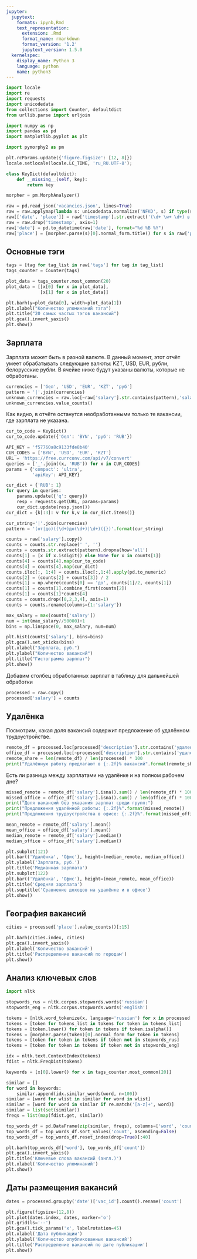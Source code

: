 ```yaml
---
jupyter:
  jupytext:
    formats: ipynb,Rmd
    text_representation:
      extension: .Rmd
      format_name: rmarkdown
      format_version: '1.2'
      jupytext_version: 1.5.0
  kernelspec:
    display_name: Python 3
    language: python
    name: python3
---
```


```python
import locale
import re
import requests
import unicodedata
from collections import Counter, defaultdict
from urllib.parse import urljoin

import numpy as np
import pandas as pd
import matplotlib.pyplot as plt

import pymorphy2 as pm

plt.rcParams.update({'figure.figsize': [12, 8]})
locale.setlocale(locale.LC_TIME, 'ru_RU.UTF-8');
```

```python
class KeyDict(defaultdict):
    def __missing__(self, key):
        return key
```

```python
morpher = pm.MorphAnalyzer()

raw = pd.read_json('vacancies.json', lines=True)
raw = raw.applymap(lambda s: unicodedata.normalize('NFKD', s) if type(s)==str else s)
raw[['date', 'place']] = raw['timestamp'].str.extract('(\d+ \w+ \d+) в (.+)')
raw = raw.drop('timestamp', axis=1)
raw['date'] = pd.to_datetime(raw['date'], format="%d %B %Y")
raw['place'] = [morpher.parse(s)[0].normal_form.title() for s in raw['place']]
```

## Основные тэги

```python
tags = [tag for tag_list in raw['tags'] for tag in tag_list]
tags_counter = Counter(tags)
```

```python
plot_data = tags_counter.most_common(20)
plot_data = [[x[0] for x in plot_data], 
             [x[1] for x in plot_data]]

plt.barh(y=plot_data[0], width=plot_data[1])
plt.xlabel("Количество упоминаний тэга")
plt.title("20 самых частых тэгов вакансий")
plt.gca().invert_yaxis()
plt.show()
```

## Зарплата
Зарплата может быть в разной валюте. В данный момент, этот отчёт умеет обрабатывать следующие валюты: KZT, USD, EUR, рубли, белорусские рубли. В ячейке ниже будут указаны валюты, которые не обработаны.

```python
currencies = ['бел', 'USD', 'EUR', 'KZT', 'руб']
pattern = '|'.join(currencies)
unknown_currencies = raw.loc[~raw['salary'].str.contains(pattern),'salary']
unknown_currencies.value_counts()
```

Как видно, в отчёте останутся необработанными только те вакансии, где зарплата не указана.

```python
cur_to_code = KeyDict()
cur_to_code.update({'бел': 'BYN', 'руб': 'RUB'})
```

```python
API_KEY = 'f57760a8c9133fde8b40'
CUR_CODES = ['BYN', 'USD', 'EUR', 'KZT']
URL = 'https://free.currconv.com/api/v7/convert'
queries = ['_'.join((x, 'RUB')) for x in CUR_CODES]
params = {'compact': 'ultra',
          'apiKey': API_KEY}

cur_dict = {'RUB': 1}
for query in queries:
    params.update({'q': query})
    resp = requests.get(URL, params=params)
    cur_dict.update(resp.json())
cur_dict = {k[:3]: v for k,v in cur_dict.items()}
```

```python
cur_string='|'.join(currencies)
pattern = '(от|до)((\d+)до(\d+)|\d+)({})'.format(cur_string)

counts = raw['salary'].copy()
counts = counts.str.replace(' ', '')
counts = counts.str.extract(pattern).dropna(how='all')
counts[1] = [x if x.isdigit() else None for x in counts[1]]
counts[4] = counts[4].map(cur_to_code)
counts[4] = counts[4].map(cur_dict)
counts.iloc[:, 1:4] = counts.iloc[:,1:4].apply(pd.to_numeric)
counts[2] = (counts[2] + counts[3]) / 2
counts[1] = np.where(counts[0] == 'до', counts[1]/2, counts[1])
counts[1] = counts[1].combine_first(counts[2])
counts[1] = counts[1]*counts[4]
counts = counts.drop([0,2,3,4], axis=1)
counts = counts.rename(columns={1:'salary'})
```

```python
max_salary = max(counts['salary'])
num = int(max_salary//50000)+1
bins = np.linspace(0, max_salary, num=num)

plt.hist(counts['salary'], bins=bins)
plt.gca().set_xticks(bins)
plt.xlabel("Зарплата, руб.")
plt.ylabel("Количество вакансий")
plt.title("Гистограмма зарплат")
plt.show()
```

Добавим столбец обработанных зарплат в таблицу для дальнейшей обработки

```python
processed = raw.copy()
processed['salary'] = counts
```

## Удалёнка


Посмотрим, какая доля вакансий содержит предложение об удалённом трудоустройстве.

```python
remote_df = processed.loc[processed['description'].str.contains('удален|remote'), :]
office_df = processed.loc[~processed['description'].str.contains('удален|remote'), :]
remote_share = len(remote_df) / len(processed) * 100
print("Удалённую работу предлагают в {:.2f}% вакансий".format(remote_share))
```

Есть ли разница между зарплатами на удалёнке и на полном рабочем дне?

```python
missed_remote = remote_df['salary'].isna().sum() / len(remote_df) * 100
missed_office = office_df['salary'].isna().sum() / len(office_df) * 100
print("Доля вакансий без указания зарплат среди групп:")
print("Предложения удалённой работы: {:.2f}%".format(missed_remote))
print("Предложения трудоустройства в офисе: {:.2f}%".format(missed_office))
```

```python
mean_remote = remote_df['salary'].mean()
mean_office = office_df['salary'].mean()
median_remote = remote_df['salary'].median()
median_office = office_df['salary'].median()

plt.subplot(121)
plt.bar(('Удалёнка', 'Офис'), height=(median_remote, median_office))
plt.ylabel('Зарплата, руб.')
plt.title('Медианная зарплата')
plt.subplot(122)
plt.bar(('Удалёнка', 'Офис'), height=(mean_remote, mean_office))
plt.title('Средняя зарплата')
plt.suptitle('Сравнение доходов на удалёнке и в офисе')
plt.show()
```

## География вакансий

```python
cities = processed['place'].value_counts()[:15]

plt.barh(cities.index, cities)
plt.gca().invert_yaxis()
plt.xlabel('Количество вакансий')
plt.title('Распределение вакансий по городам')
plt.show()
```

## Анализ ключевых слов

```python
import nltk
```

```python
stopwords_rus = nltk.corpus.stopwords.words('russian')
stopwords_eng = nltk.corpus.stopwords.words('english')

tokens = [nltk.word_tokenize(x, language='russian') for x in processed['description']]
tokens = [token for tokens_list in tokens for token in tokens_list]
tokens = [token.lower() for token in tokens if token.isalpha()]
tokens = [morpher.parse(token)[0].normal_form for token in tokens]
tokens = [token for token in tokens if token not in stopwords_rus]
tokens = [token for token in tokens if token not in stopwords_eng]
```

```python
idx = nltk.text.ContextIndex(tokens)
fdist = nltk.FreqDist(tokens)
```

```python
keywords = [x[0].lower() for x in tags_counter.most_common(20)]

similar = []
for word in keywords:
    similar.append(idx.similar_words(word, n=100))
similar = [word for wlist in similar for word in wlist]
similar = [word for word in similar if re.match('[a-z]+', word)]
similar = list(set(similar))
freqs = list(map(fdist.get, similar))
```

```python
top_words_df = pd.DataFrame(zip(similar, freqs), columns=['word', 'count'])
top_words_df = top_words_df.sort_values('count', ascending=False)
top_words_df = top_words_df.reset_index(drop=True)[:40]
```

```python
plt.barh(top_words_df['word'], top_words_df['count'])
plt.gca().invert_yaxis()
plt.title('Ключевые слова вакансий (англ.)')
plt.xlabel('Количество упоминаний')
plt.show()
```

## Даты размещения вакансий

```python
dates = processed.groupby('date')['vac_id'].count().rename('count')
```

```python
plt.figure(figsize=(12,8))
plt.plot(dates.index, dates, marker='o')
plt.grid(ls='--')
plt.gca().tick_params('x', labelrotation=45)
plt.xlabel('Дата публикации')
plt.ylabel('Количество опубликованных вакансий')
plt.title('Распределение вакансий по дате публикации')
plt.show()
```

```python

```
